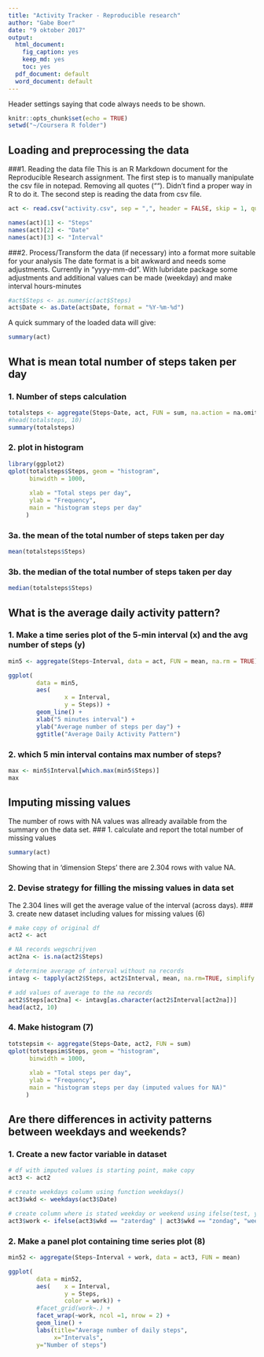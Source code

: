 ---
title: "Activity Tracker - Reproducible research"
author: "Gabe Boer"
date: "9 oktober 2017"
output:
  html_document: 
    fig_caption: yes
    keep_md: yes
    toc: yes
  pdf_document: default
  word_document: default
---

Header settings saying that code always needs to be shown.
```{r setup, include=TRUE}
knitr::opts_chunk$set(echo = TRUE)
setwd("~/Coursera R folder")
```

## Loading and preprocessing the data
###1. Reading the data file
This is an R Markdown document for the Reproducible Research assignment. 
The first step is to manually manipulate the csv file in notepad. Removing all quotes ("").
Didn't find a proper way in R to do it.
The second step is reading the data from csv file. 

```{r csv reading}
act <- read.csv("activity.csv", sep = ",", header = FALSE, skip = 1, quote = "")

names(act)[1] <- "Steps"
names(act)[2] <- "Date"
names(act)[3] <- "Interval"

```

###2. Process/Transform the data (if necessary) into a format more suitable for your analysis
The date format is a bit awkward and needs some adjustments. Currently in "yyyy-mm-dd". With lubridate
package some adjustments and additional values can be made (weekday) and make interval hours-minutes

``` {r date}
#act$Steps <- as.numeric(act$Steps)
act$Date <- as.Date(act$Date, format = "%Y-%m-%d")

```
A quick summary of the loaded data will give:
``` {r summary, echo=FALSE}
summary(act)

```

## What is mean total number of steps taken per day
### 1. Number of steps calculation
``` {r total steps}

totalsteps <- aggregate(Steps~Date, act, FUN = sum, na.action = na.omit)
#head(totalsteps, 10)
summary(totalsteps)
```
### 2. plot in histogram
``` {r plot}
library(ggplot2)
qplot(totalsteps$Steps, geom = "histogram", 
      binwidth = 1000, 
      
      xlab = "Total steps per day", 
      ylab = "Frequency",
      main = "histogram steps per day"
     )

```

### 3a. the mean of the total number of steps taken per day
``` {r mean}
mean(totalsteps$Steps)
```
### 3b. the median of the total number of steps taken per day
``` {r median}
median(totalsteps$Steps)
```
## What is the average daily activity pattern?
### 1. Make a time series plot of the 5-min interval (x) and the avg number of steps (y)
``` {r 5-min interval}
min5 <- aggregate(Steps~Interval, data = act, FUN = mean, na.rm = TRUE)

ggplot(
        data = min5,
        aes(
                x = Interval,
                y = Steps)) +
        geom_line() +
        xlab("5 minutes interval") +
        ylab("Average number of steps per day") +
        ggtitle("Average Daily Activity Pattern")


```

### 2. which 5 min interval contains max number of steps? 
``` {r maximal steps}
max <- min5$Interval[which.max(min5$Steps)]
max
```


## Imputing missing values
The number of rows with NA values was allready available from the summary on the data set.
### 1. calculate and report the total number of missing values
``` {r NA rows}
summary(act)

```
Showing that in 'dimension Steps' there are 2.304 rows with value NA.

### 2. Devise strategy for filling the missing values in data set
The 2.304 lines will get the average value of the interval (across days).
### 3. create new dataset including values for missing values (6)
``` {r imputed values}
# make copy of original df
act2 <- act

# NA records wegschrijven
act2na <- is.na(act2$Steps)

# determine average of interval without na records
intavg <- tapply(act2$Steps, act2$Interval, mean, na.rm=TRUE, simplify = TRUE)

# add values of average to the na records
act2$Steps[act2na] <- intavg[as.character(act2$Interval[act2na])]
head(act2, 10)

```
### 4. Make histogram (7)
``` {r plot imputed}
totstepsim <- aggregate(Steps~Date, act2, FUN = sum)
qplot(totstepsim$Steps, geom = "histogram", 
      binwidth = 1000, 
      
      xlab = "Total steps per day", 
      ylab = "Frequency",
      main = "histogram steps per day (imputed values for NA)"
     )

```

## Are there differences in activity patterns between weekdays and weekends?

### 1. Create a new factor variable in dataset 
``` {r weekdays}
# df with imputed values is starting point, make copy
act3 <- act2

# create weekdays column using function weekdays()
act3$wkd <- weekdays(act3$Date)

# create column where is stated weekday or weekend using ifelse(test, yes, no)
act3$work <- ifelse(act3$wkd == "zaterdag" | act3$wkd == "zondag", "weekend", "weekday")

```

### 2. Make a panel plot containing time series plot (8)
``` {r last plot}
min52 <- aggregate(Steps~Interval + work, data = act3, FUN = mean)

ggplot(
        data = min52,
        aes(    x = Interval,
                y = Steps,
                color = work)) +
        #facet_grid(work~.) +
        facet_wrap(~work, ncol =1, nrow = 2) +
        geom_line() + 
        labs(title="Average number of daily steps", 
             x="Intervals",
        y="Number of steps")
        
        

```
